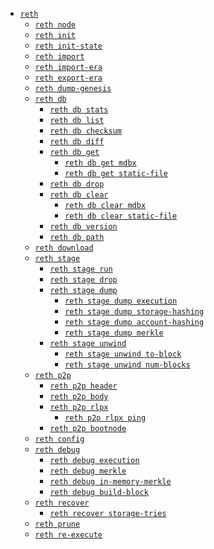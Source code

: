   - [`reth`](/cli/reth)
    - [`reth node`](/cli/reth/node)
    - [`reth init`](/cli/reth/init)
    - [`reth init-state`](/cli/reth/init-state)
    - [`reth import`](/cli/reth/import)
    - [`reth import-era`](/cli/reth/import-era)
    - [`reth export-era`](/cli/reth/export-era)
    - [`reth dump-genesis`](/cli/reth/dump-genesis)
    - [`reth db`](/cli/reth/db)
      - [`reth db stats`](/cli/reth/db/stats)
      - [`reth db list`](/cli/reth/db/list)
      - [`reth db checksum`](/cli/reth/db/checksum)
      - [`reth db diff`](/cli/reth/db/diff)
      - [`reth db get`](/cli/reth/db/get)
        - [`reth db get mdbx`](/cli/reth/db/get/mdbx)
        - [`reth db get static-file`](/cli/reth/db/get/static-file)
      - [`reth db drop`](/cli/reth/db/drop)
      - [`reth db clear`](/cli/reth/db/clear)
        - [`reth db clear mdbx`](/cli/reth/db/clear/mdbx)
        - [`reth db clear static-file`](/cli/reth/db/clear/static-file)
      - [`reth db version`](/cli/reth/db/version)
      - [`reth db path`](/cli/reth/db/path)
    - [`reth download`](/cli/reth/download)
    - [`reth stage`](/cli/reth/stage)
      - [`reth stage run`](/cli/reth/stage/run)
      - [`reth stage drop`](/cli/reth/stage/drop)
      - [`reth stage dump`](/cli/reth/stage/dump)
        - [`reth stage dump execution`](/cli/reth/stage/dump/execution)
        - [`reth stage dump storage-hashing`](/cli/reth/stage/dump/storage-hashing)
        - [`reth stage dump account-hashing`](/cli/reth/stage/dump/account-hashing)
        - [`reth stage dump merkle`](/cli/reth/stage/dump/merkle)
      - [`reth stage unwind`](/cli/reth/stage/unwind)
        - [`reth stage unwind to-block`](/cli/reth/stage/unwind/to-block)
        - [`reth stage unwind num-blocks`](/cli/reth/stage/unwind/num-blocks)
    - [`reth p2p`](/cli/reth/p2p)
      - [`reth p2p header`](/cli/reth/p2p/header)
      - [`reth p2p body`](/cli/reth/p2p/body)
      - [`reth p2p rlpx`](/cli/reth/p2p/rlpx)
        - [`reth p2p rlpx ping`](/cli/reth/p2p/rlpx/ping)
      - [`reth p2p bootnode`](/cli/reth/p2p/bootnode)
    - [`reth config`](/cli/reth/config)
    - [`reth debug`](/cli/reth/debug)
      - [`reth debug execution`](/cli/reth/debug/execution)
      - [`reth debug merkle`](/cli/reth/debug/merkle)
      - [`reth debug in-memory-merkle`](/cli/reth/debug/in-memory-merkle)
      - [`reth debug build-block`](/cli/reth/debug/build-block)
    - [`reth recover`](/cli/reth/recover)
      - [`reth recover storage-tries`](/cli/reth/recover/storage-tries)
    - [`reth prune`](/cli/reth/prune)
    - [`reth re-execute`](/cli/reth/re-execute)